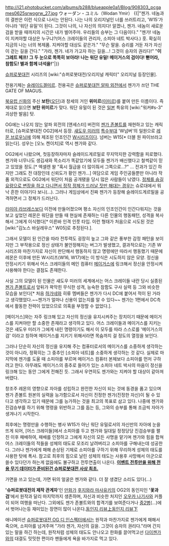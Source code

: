 http://i21.photobucket.com/albums/b288/blueapple0a1/Blog/908303_pcgames0625srwogrw_27.jpg
ウォーダン・ユミル（Wodan Ymir）
{{|"젠가. 네놈과의 결판은 이런 식으로 나서는 안된다. 나는 나의 오리지널인 너를 쓰러트리고, 'W15'가 아니라 '워단 유밀'이 된다. 그것이 나의, 나 자신의 의지다! 알겠나, 젠가. 네놈이 새로운 검을 받을 때까지의 시간은 내가 벌어주마. 우리들의 승부는 그 다음이다."
"젠가! 네놈이 지켜야할 대상은 누구냐?(어스 크레이들의 관리자, 소피아 네트 박사다.) 훗. 확실히 지금의 나는 너의 복제품. 지켜야할 대상도 같은가."
"무슨 말을. 승리를 거둔 자가 자신이 걷는 길을 간다."
"가라, 젠가. 네가 가고자 하는 길을...! 그것이 승자의 권리다!"
"'''이그레트 페프! 그 두 눈으로 똑똑히 보아라! 나는 워단 유밀! 메이거스의 검이다! 뻗어라, 참함도! 별과 함께 녀석을!'''"|}}

[[슈퍼로봇대전]] 시리즈의 [wiki:"슈퍼로봇대전/오리지널 캐릭터" 오리지널 등장인물]. 

전용기체는 [[슬레이드겔미르]]. 전용곡은 [[슈퍼로봇대전 알파 외전]]에서 젠가가 쓰던 THE GATE OF MAGUS.

[[북유럽 신화]]의 주신 '''보탄'''([[오딘]])과 창세의 거인 '''위미르'''([[이미르]])를 붙여 만든 이름이다. 즉 제대로 읽으면 '''보탄 위미르'''가 맞다. 워단 유밀이 된 것은 [[일본]] 특유의 [wiki:"워커#s-3" 괴상한 발음] 탓.

OG에는 나오지 않는 알파 외전의 [앤세스터] 버전의 [[젠가 존볼트]]를 재현하고 있는 캐릭터로, [슈퍼로봇대전 OG2]에서 등장. [[섀도우 미러]]의 [[특수부대]] 'W넘버'의 일원으로 [[레몬 브로우닝]]에 의해 제조된 인조인간 [[W시리즈]]이다. 넘버는 W15[* 더블 원 파이브라고 읽는다]. 성우는 [오노 켄이치]로 역시 젠가와 같다. 

OG2에서 나왔으며, 첫등장하자마자 슬레이드게르밀로 무지막지한 강력함을 피로했다. 젠가와 너무나도 생김새와 목소리가 똑같았기에 모두들 젠가가 배신했다고 철썩같이 믿고 있었을 정도.[* 엑셀렌 왈 "혹시 월급을 더 많이줘서 그쪽으로...?" ... 전과가 있긴 하지만 그래도 전 대장인데 신뢰도가 황인 젠가...] 여담으로 게임 주인공들뿐만 아니라 작품 외적으로도 OG2에서 워단이 처음 공개됐을 당시 많은 사람들이 낚였다. [[크와트로 바지나|정체를 숨길]] [[레첼 파인슈메커|요량으로 변장을 하고 다니면서 정작 정체가 드러날 짓만 해대는 경우]]는 슈로대에서 워낙 흔한 이야기다 보니(...). 그러나 게임상에서 진짜 젠가가 등장해 슬레이드게르밀을 공격하면서 그 정체가 드러난다.

[[라미아 라브레스]]보다 이전에 만들어졌으며 평소 자신의 인조인간이 인간다워지는 것을 보고 싶었던 레몬은 워단을 만들 때 현실에 존재하는 다른 인물의 행동패턴, 성격을 복사해서 그에게 이식했다[* 이른바 인격 인풋 타입. 이런 형태가 처음으로 시도된 것은 [wiki:"김노스 바실레우스" W05]로 추정된다.].

그래서 모델이 된 인간을 따라 전투력도 굉장히 높고 그와 같은 풍부한 감정 패턴을 보이지만 그 부작용으로 정신 상태가 불안정해지는 버그가 발생했고, 결과적으로는 기존 W시리즈와 마찬가지로 자신이 판단해서 행동하지 않고 명령에만 따라서 행동했기 때문에 레몬은 이후에 만든 W시리즈(W16, W17)에는 이 방식은 시도하지 않은 모양. 정신을 안정시키기 위해서 어스 크레이들의 메인 컴퓨터 [[메이거스]]에 링크해서 정신을 안정시켜 사용해야 한다는 결점도 존재한다.

사실 그의 모델이 된 인물은 섀도우 미러의 세계에서는 어스 크레이들 내란 당시 실종된 [[젠가 존볼트]]로서 앞뒤가 꽉막힌 무식한 성격, 능숙한 참함도 구사 실력 등 그와 비슷한 모습을 보인다[* 처음 [[하가네]]와 히류 멤버들은 젠가가 다시 DC에 붙어서 적이 된 거라고 생각했었다.~~젠가가 얼마나 신용이 없는지를 알 수 있다~~ 젠가는 1편에서 DC측에서 활동한 전력이 있었으므로 의혹을 부정할 수 없었다.].

[메이거스]와는 자주 링크해 있고 자신의 정신을 유지시켜주는 장치이기 때문에 메이거스를 지켜야만 할 소중한 존재라고 생각하고 있다. 어스 크레이들과 메이거스를 지키는 것은 섀도우 미러가 그에게 내린 명령이기도 해서 이 모두를 따라 스스로를 '메이거스의 검' 이라고 칭하며 메이거스를 지키기 위해서라면 목숨까지 걸 정도의 열정을 보인다. 

그러나 단순히 자신의 정신을 유지해 주는 컴퓨터로서의 메이거스를 소중하게 생각하는 것이 아니라, 정확히는 그 중추인 [소피아 네트]를 소중하게 생각하는 것 같다. 실제로 마지막에 젠가를 도울 때 소피아를 부르며 메이거스 컴퓨터 본체보다 소피아를 먼저 구하려고 한다. 아무래도 메이거스의 중추로 들어가 있는 소피아 네트 박사의 마음이 정신을 링크해 있는 동안 그에게 전해진 듯. 그래서 우연히도 젠가와는 지켜야 할 대상이 같아져 버렸다. 

창조주 레몬의 영향으로 자아를 성립하고 완전한 자신이 되는 것에 동경을 품고 있으며 젠가 존볼트 원본의 실력을 능가함으로서 자신이 진정한 젠가(진정한 자신)이 될 수 있다고 생각하고 있기 때문에 그를 능가하는 것을 최고의 목표로 삼고 있다. 나중에 젠가와 진검승부를 하기 위해 명령을 위반하고 그를 돕는 등, 그와의 승부를 통해 조금씩 자아가 생겨나기 시작한다.

최후에는 명령만을 수행하는 병사 W15가 아닌 워단 유밀로서의 자신만의 자아에 눈을 뜨게 되어, [어스 크레이들]에서 소피아를 두고 젠가와 일대일 정정당당 진검승부를 펼친 이후 패배하여, 패배를 인정하고 그에게 자신의 모든 사명을 맡기며 젠가와 힘을 합쳐 어스 크레이들의 적들을 성체의 태도로 모조리 날려버리고 소피아를 구해내는데 성공한다. 그러나 젠가에게 패해 손상된 기체로 소피아를 구하기 위해 무리하게 성체의 태도를 사용한 탓에 폭사. 참고로 최후의 힘으로 날린 성체의 태도는 사용후 사망해서 아군으로 쓸수 있다던가 하는게 없음에도 불구하고 전투연출이 나온다. '''[[키탄 바치카|이벤트 전투만을 위해 전용 무기 데이터가 준비된건 슈퍼로봇대전 사상 최초.]]'''

{{{#!html
<object width="480" height="385"><param name="movie" value="http://www.youtube.com/v/BGubR7eBl0U&hl=ko_KR&fs=1&"></param><param name="allowFullScreen" value="true"></param><param name="allowscriptaccess" value="always"></param><embed src="http://www.youtube.com/v/BGubR7eBl0U&hl=ko_KR&fs=1&" type="application/x-shockwave-flash" allowscriptaccess="always" allowfullscreen="true" width="480" height="385"></embed></object>
}}}
가면을 쓰고 있는데, 가면 뒤의 얼굴은 젠가와 같다. 더 잘 생겼단 소리도 있다(...)

''''슈퍼로봇대전의 제작 관계자''''인 [[만화가]] [[후지와라 마사유키]]의 OG2의 동인지인 ''''꽃과 검''''에서 원작과 달리 마지막까지 생존하며, 자신과 비슷한 처지인 [[오우카 나기사]]와 커플이 되어 여행을 떠난다. 그외에도 젠가 존볼트와의 합격기를 보여준다거나 [[중2병]](…)에서 벗어나는등 재미있는 장면이 많이 나온다.[http://mistjade.egloos.com/2094969 동인지 리뷰上][http://mistjade.egloos.com/2392416 동인지 리뷰下]

애니메이션 [[슈퍼로봇대전 OG 디 인스펙터]]에서는 원작과 마찬가지로 젠가에게 패해서 죽으며, 소피아를 넘겨주며 "가라 젠가, 자신의 길을. 그것이 승자의 권리다."라며 간지있는 말을 하긴 하는데, 원작처럼 성체의 태도도 안나오고 한화를 끌어먹고선 [[다이젠가]]와의 대결도 밋밋한 편이라 팬들에게 욕을 바가지로 먹고 있다.
